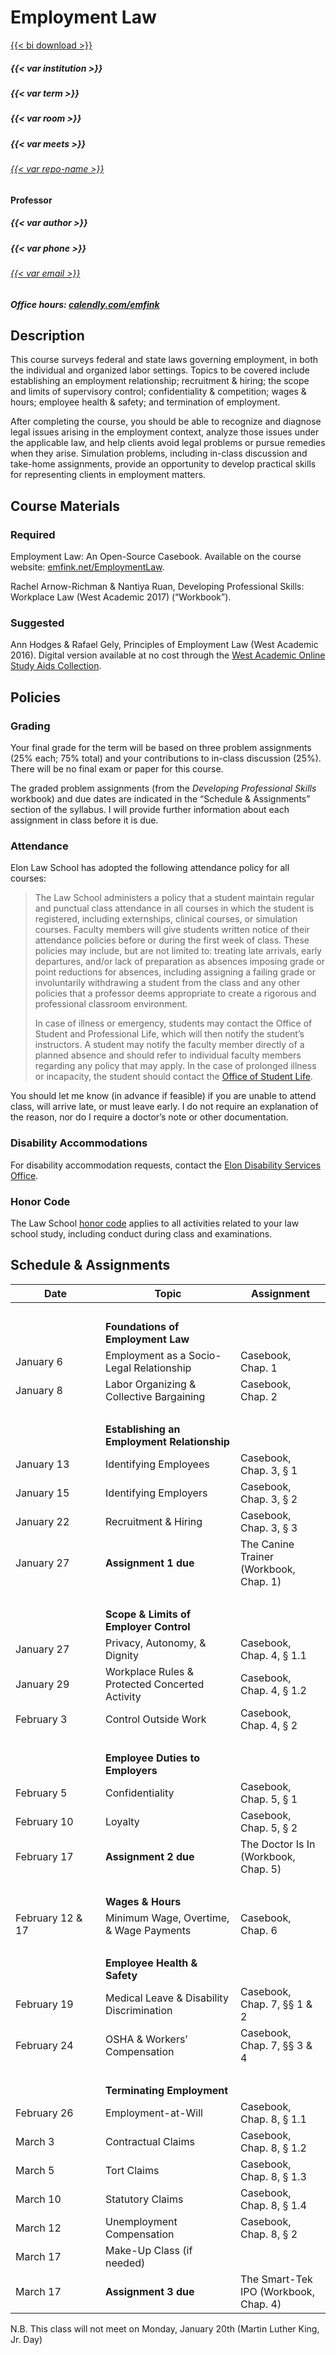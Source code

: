 # Employment Law {.unnumbered}

[{{< bi download >}}](EmploymentLawSyllabus.pdf "Download Syllabus")

::: {.syllabus}

##### {{< var institution >}}

##### {{< var term >}}

##### {{< var room >}}

##### {{< var meets >}}

###### [{{< var repo-name >}}]({{< var repo-url >}})

#### Professor

##### {{< var author >}}

##### {{< var phone >}}

###### [{{< var email >}}](mailto:{{< var email >}})

##### Office hours: [[calendly.com/emfink]({{< var appointments >}})]{.mono-font-smaller}

## Description {.unnumbered}

This course surveys federal and state laws governing employment, in both the individual and organized labor settings. Topics to be covered include establishing an employment relationship; recruitment & hiring; the scope and limits of supervisory control; confidentiality & competition; wages & hours; employee health & safety; and termination of employment. 

After completing the course, you should be able to recognize and diagnose legal issues arising in the employment context, analyze those issues under the applicable law, and help clients avoid legal problems or pursue remedies when they arise. Simulation problems, including in-class discussion and take-home assignments, provide an opportunity to develop practical skills for representing clients in employment matters.

## Course Materials {.unnumbered}

### Required

Employment Law: An Open-Source Casebook. Available on the course website: [emfink.net/EmploymentLaw](http://www.emfink.net/EmploymentLaw).  

Rachel Arnow-Richman & Nantiya Ruan, Developing Professional Skills: Workplace Law (West Academic 2017) ("Workbook"). 

### Suggested

Ann Hodges & Rafael Gely, Principles of Employment Law (West Academic 2016). Digital version available at no cost through the [West Academic Online Study Aids Collection](https://subscription.westacademic.com/).

## Policies {.unnumbered}

### Grading

Your final grade for the term will be based on three problem assignments (25% each; 75% total) and your contributions to in-class discussion (25%). There will be no final exam or paper for this course.

The graded problem assignments (from the _Developing Professional Skills_ workbook) and due dates are indicated in the "Schedule & Assignments" section of the syllabus. I will provide further information about each assignment in class before it is due. 


### Attendance

Elon Law School has adopted the following attendance policy for all courses:

> The Law School administers a policy that a student maintain regular and punctual class attendance in all courses in which the student is registered, including externships, clinical courses, or simulation courses. Faculty members will give students written notice of their attendance policies before or during the first week of class. These policies may include, but are not limited to: treating late arrivals, early departures, and/or lack of preparation as absences  imposing grade or point reductions for absences, including assigning a failing grade or involuntarily withdrawing a student from the class  and any other policies that a professor deems appropriate to create a rigorous and professional classroom environment.
>  
> In case of illness or emergency, students may contact the Office of Student and Professional Life, which will then notify the student’s instructors. A student may notify the faculty member directly of a planned absence and should refer to individual faculty members regarding any policy that may apply. In the case of prolonged illness or incapacity, the student should contact the [Office of Student Life](https://www.elon.edu/u/law/students/).

You should let me know (in advance if feasible) if you are unable to attend class, will arrive late, or must leave early. I do not require an explanation of the reason, nor do I require a doctor's note or other documentation.

### Disability Accommodations

For disability accommodation requests, contact the [Elon Disability Services Office](https://www.elon.edu/u/academics/koenigsberger-learning-center/disabilities-resources/homepage/graduate-student-resources/).

### Honor Code

The Law School [honor code](https://www.elon.edu/u/law/students/honor-code/) applies to all activities related to your law school study, including conduct during class and examinations.

## Schedule & Assignments {.unnumbered}

 **Date** | **Topic**  | **Assignment**
--|---|--
 &nbsp; | &nbsp; | &nbsp;
 &nbsp; | **Foundations of Employment Law** | &nbsp;
 January 6 | Employment as a Socio-Legal Relationship | Casebook, Chap. 1
 January 8 | Labor Organizing & Collective Bargaining | Casebook, Chap. 2
 &nbsp; |  &nbsp; |  &nbsp;
 &nbsp; | **Establishing an Employment Relationship** | &nbsp;
 January 13 | Identifying Employees | Casebook, Chap. 3, § 1 
 January 15 | Identifying Employers | Casebook, Chap. 3, § 2 
 January 22  | Recruitment & Hiring |  Casebook, Chap. 3, § 3
 January 27 | **Assignment 1 due** | The Canine Trainer (Workbook, Chap. 1)
 &nbsp; |  &nbsp; |  &nbsp;
 &nbsp; | **Scope & Limits of Employer Control** | &nbsp;
 January 27 | Privacy, Autonomy, & Dignity  | Casebook, Chap. 4, § 1.1
 January 29 | Workplace Rules & Protected Concerted Activity | Casebook, Chap. 4, § 1.2
 February 3 | Control Outside Work | Casebook, Chap. 4, § 2
 &nbsp; |  &nbsp; |  &nbsp;
 &nbsp; | **Employee Duties to Employers** | &nbsp;
 February 5 | Confidentiality | Casebook, Chap. 5, § 1
 February 10 | Loyalty | Casebook, Chap. 5, § 2
 February 17 | **Assignment 2 due** | The Doctor Is In (Workbook, Chap. 5)
 &nbsp; |  &nbsp; |  &nbsp;
 &nbsp; | **Wages & Hours** | &nbsp;
 February 12 & 17 | Minimum Wage, Overtime, & Wage Payments | Casebook, Chap. 6
 &nbsp; |  &nbsp; |  &nbsp;
 &nbsp; | **Employee Health & Safety** | &nbsp;
 February 19 | Medical Leave & Disability Discrimination | Casebook, Chap. 7, §§ 1 & 2
 February 24 | OSHA & Workers' Compensation | Casebook, Chap. 7, §§ 3 & 4
 &nbsp; |  &nbsp; |  &nbsp;
 &nbsp; | **Terminating Employment** | &nbsp;
 February 26 | Employment-at-Will | Casebook, Chap. 8, § 1.1
 March 3 | Contractual Claims | Casebook, Chap. 8, § 1.2
 March 5 | Tort Claims | Casebook, Chap. 8, § 1.3
 March 10 | Statutory Claims | Casebook, Chap. 8, § 1.4
 March 12  | Unemployment Compensation | Casebook, Chap. 8, § 2
 March 17 | Make-Up Class (if needed) | &nbsp;
 March 17 | **Assignment 3 due** | The Smart-Tek IPO (Workbook, Chap. 4)

 N.B. This class will not meet on Monday, January 20th (Martin Luther King, Jr. Day)

:::